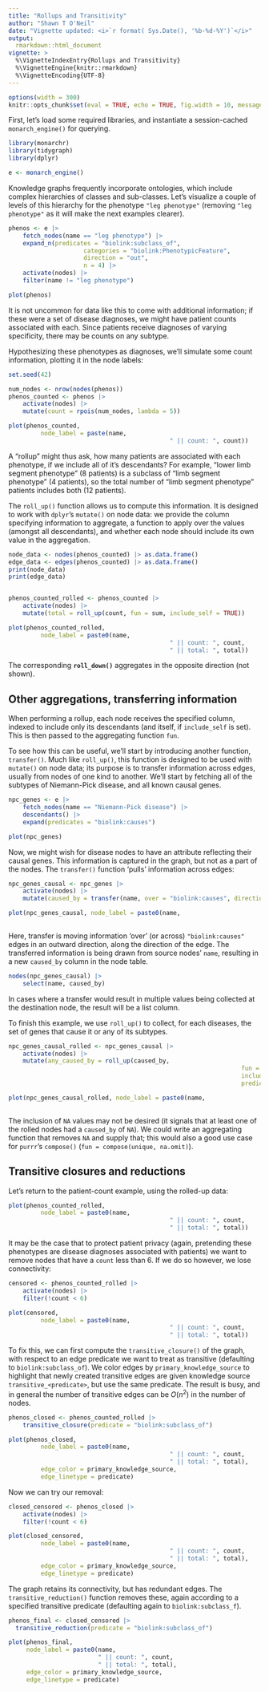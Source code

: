 ```yaml
---
title: "Rollups and Transitivity"
author: "Shawn T O'Neil"
date: "Vignette updated: <i>`r format( Sys.Date(), '%b-%d-%Y')`</i>"
output:
  rmarkdown::html_document
vignette: >
  %\VignetteIndexEntry{Rollups and Transitivity}
  %\VignetteEngine{knitr::rmarkdown}
  %\VignetteEncoding{UTF-8}
---
```



```r
options(width = 300)
knitr::opts_chunk$set(eval = TRUE, echo = TRUE, fig.width = 10, message = FALSE, warning = FALSE)
```

First, let's load some required libraries, and instantiate a session-cached `monarch_engine()` for querying.

```r
library(monarchr)
library(tidygraph)
library(dplyr)

e <- monarch_engine()
```


Knowledge graphs frequently incorporate ontologies, which include complex hierarchies 
of classes and sub-classes. Let's visualize a couple of levels of this hierarchy for the phenotype `"leg phenotype"`
(removing `"leg phenotype"` as it will make the next examples clearer).


```r
phenos <- e |>
	fetch_nodes(name == "leg phenotype") |>
	expand_n(predicates = "biolink:subclass_of", 
					 categories = "biolink:PhenotypicFeature", 
					 direction = "out", 
					 n = 4) |>
	activate(nodes) |>
	filter(name != "leg phenotype")

plot(phenos)
```
It is not uncommon for data like this to come with additional information; if these were a set of disease diagnoses, 
we might have patient counts associated with each. Since patients receive diagnoses of varying specificity, 
there may be counts on any subtype.

Hypothesizing these phenotypes as diagnoses, we'll simulate some
count information, plotting it in the node labels:

```r
set.seed(42)

num_nodes <- nrow(nodes(phenos))
phenos_counted <- phenos |>
	activate(nodes) |>
	mutate(count = rpois(num_nodes, lambda = 5))

plot(phenos_counted, 
		 node_label = paste(name, 
		 									 " || count: ", count))

```

A "rollup" might thus ask, how many patients are associated with each phenotype,
if we include all of it's descendants? For example, "lower limb segment phenotype" (8 patients)
is a subclass of "limb segment phenotype" (4 patients), so the total number of "limb segment phenotype" 
patients includes both (12 patients). 

The `roll_up()` function allows us to compute this information. It is designed to work
with `dplyr`'s `mutate()` on node data: we provide the column specifying
information to aggregate, a function to apply over the values (amongst all descendants), 
and whether each node should include its own value in the aggregation.

```r
node_data <- nodes(phenos_counted) |> as.data.frame()
edge_data <- edges(phenos_counted) |> as.data.frame()
print(node_data)
print(edge_data)


phenos_counted_rolled <- phenos_counted |>
	activate(nodes) |>
	mutate(total = roll_up(count, fun = sum, include_self = TRUE))

plot(phenos_counted_rolled,
		 node_label = paste0(name,
		 									 " || count: ", count,
		 									 " || total: ", total))
```

The corresponding **`roll_down()`** aggregates in the opposite direction (not shown).

## Other aggregations, transferring information

When performing a rollup, each node receives the specified column, indexed to
include only its descendants (and itself, if `include_self` is set). This is then passed to the
aggregating function `fun`.

To see how this can be useful, we'll start by introducing another function,
`transfer()`. Much like `roll_up()`, this function is designed to be used with
`mutate()` on node data; its purpose is to transfer information across edges,
usually from nodes of one kind to another. We'll start by fetching all of the subtypes
of Niemann-Pick disease, and all known causal genes.


```r
npc_genes <- e |>
	fetch_nodes(name == "Niemann-Pick disease") |>
	descendants() |>
	expand(predicates = "biolink:causes")

plot(npc_genes)
```
Now, we might wish for disease nodes to have an attribute reflecting their causal genes.
This information is captured in the graph, but not as a part of the nodes. The `transfer()`
function 'pulls' information across edges:

```r
npc_genes_causal <- npc_genes |>
	activate(nodes) |>
	mutate(caused_by = transfer(name, over = "biolink:causes", direction = "out"))

plot(npc_genes_causal, node_label = paste0(name,
																					 " || caused by: ", caused_by))
```

Here, transfer is moving information 'over' (or across) `"biolink:causes"`
edges in an outward direction, along the direction of the edge. The transferred
information is being drawn from source nodes' `name`, resulting in a new `caused_by`
column in the node table.

```r
nodes(npc_genes_causal) |>
	select(name, caused_by)
```

In cases where a transfer would result in multiple values being collected at the destination node,
the result will be a list column.

To finish this example, we use `roll_up()` to collect, for each diseases, the set of genes
that cause it or any of its subtypes.

```r
npc_genes_causal_rolled <- npc_genes_causal |>
	activate(nodes) |>
	mutate(any_caused_by = roll_up(caused_by,
																 fun = unique,
																 include_self = TRUE,
																 predicates = "biolink:subclass_of"))

plot(npc_genes_causal_rolled, node_label = paste0(name,
																					        " || any caused by: ", any_caused_by))
```
The inclusion of `NA` values may not be desired (it signals that at least one
of the rolled nodes had a `caused_by` of `NA`). We could write an aggregating function
that removes `NA` and supply that; this would also a good use case for `purrr`'s
`compose()` (`fun = compose(unique, na.omit)`).

## Transitive closures and reductions

Let's return to the patient-count example, using the rolled-up data:

```r
plot(phenos_counted_rolled,
		 node_label = paste0(name,
		 									 " || count: ", count,
		 									 " || total: ", total))

```
It may be the case that to protect patient privacy (again, pretending these
phenotypes are disease diagnoses associated with patients) we want to remove
nodes that have a `count` less than 6. If we do so however, we lose connectivity:

```r
censored <- phenos_counted_rolled |>
	activate(nodes) |>
	filter(!count < 6)

plot(censored,
		 node_label = paste0(name,
		 									 " || count: ", count,
		 									 " || total: ", total))

```
To fix this, we can first compute the `transitive_closure()` of the graph, with respect
to an edge predicate we want to treat as transitive (defaulting to `biolink:subclass_of`). We color edges
by `primary_knowledge_source` to highlight that newly created transitive edges are given knowledge source
`transitive_<predicate>`, but use the same predicate. The result is busy, and in general the number of transitive
edges can be $O(n^2)$ in the number of nodes.

```r
phenos_closed <- phenos_counted_rolled |>
	transitive_closure(predicate = "biolink:subclass_of")

plot(phenos_closed,
		 node_label = paste0(name,
		 									 " || count: ", count,
		 									 " || total: ", total),
		 edge_color = primary_knowledge_source,
		 edge_linetype = predicate)

```
Now we can try our removal:

```r
closed_censored <- phenos_closed |>
	activate(nodes) |>
	filter(!count < 6)

plot(closed_censored,
		 node_label = paste0(name,
		 									 " || count: ", count,
		 									 " || total: ", total),
		 edge_color = primary_knowledge_source,
		 edge_linetype = predicate)
```

The graph retains its connectivity, but has redundant edges. The `transitive_reduction()`
function removes these, again according to a specified transitive predicate
(defaulting again to `biolink:subclass_f`).

```r
phenos_final <- closed_censored |>
  transitive_reduction(predicate = "biolink:subclass_of")

plot(phenos_final,
     node_label = paste0(name,
                         " || count: ", count,
                         " || total: ", total),
     edge_color = primary_knowledge_source,
     edge_linetype = predicate)
```











